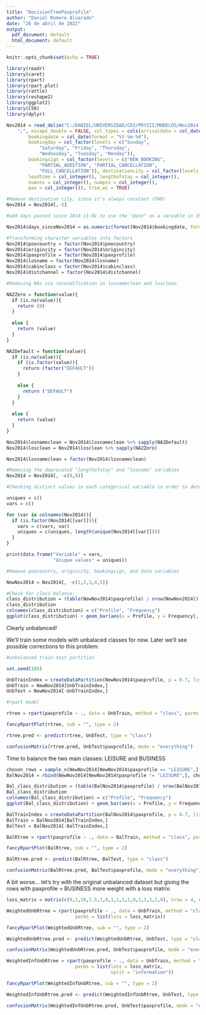 ---
title: "DecisionTreePaxprofile"
author: "Daniel Romero Alvarado"
date: "26 de abril de 2022"
output:
  pdf_document: default
  html_document: default
---

```{r setup, include=FALSE}
knitr::opts_chunk$set(echo = TRUE)
```

```{r libraries echo = FALSE}
library(readr)
library(caret)
library(rpart)
library(rpart.plot)
library(rattle)
library(reshape2)
library(ggplot2)
library(C50)
library(dplyr)
```


```{r data loading}
Nov2014 = read_delim("C:/DANIEL/UNIVERSIDAD/CD3/PRYIII/MODELOS/Nov2014.csv", 
    ";", escape_double = FALSE, col_types = cols(arrivaldate = col_date(format = "%Y-%m-%d"), 
        bookingdate = col_date(format = "%Y-%m-%d"), 
        bookingday = col_factor(levels = c("Sunday", 
            "Saturday", "Friday", "Thursday", 
            "Wednesday", "Tuesday", "Monday")), 
        bookingsign = col_factor(levels = c("NEW_BOOKING", 
            "PARTIAL_ADDITION", "PARTIAL_CANCELLATION", 
            "FULL_CANCELLATION")), destinationcity = col_factor(levels = c("PAR")), 
        leadtime = col_integer(), lengthofstay = col_integer(), 
        numnss = col_integer(), numpss = col_integer(), 
        pax = col_integer()), trim_ws = TRUE)
```

```{r remove destinycity}
#Remove destination city, since it's always constant (PAR)
Nov2014 = Nov2014[,-5]
```

```{r days_sinceNov2014}
#add days passed since 2014-11-01 to use the "date" as a variable in the model

Nov2014$days_sinceNov2014 = as.numeric(format(Nov2014$bookingdate, format = "%d"))
```

```{r categorical variables}
#Transforming character variables into factors
Nov2014$poocountry = factor(Nov2014$poocountry)
Nov2014$origincity = factor(Nov2014$origincity)
Nov2014$paxprofile = factor(Nov2014$paxprofile)
Nov2014$losname = factor(Nov2014$losname)
Nov2014$cabinclass = factor(Nov2014$cabinclass)
Nov2014$distchannel = factor(Nov2014$distchannel)
```

```{r recoding to eliminate NAs}
#Removing NAs via recondification in losnameclean and losclean

NA2Zero = function(value){
  if (is.na(value)){
    return (0)
  }
  
  else {
    return (value)
  }
}

NA2Default = function(value){
  if (is.na(value)){
    if (is.factor(value)){
      return (factor("DEFAULT"))
    }
    
    else {
      return ("DEFAULT")
    }
  }
  
  else {
    return (value)
  }
}

Nov2014$losnameclean = Nov2014$losnameclean %>% sapply(NA2Default)
Nov2014$losclean = Nov2014$losclean %>% sapply(NA2Zero)

Nov2014$losnameclean = factor(Nov2014$losnameclean)
```

```{r removing obsolote variables}
#Removing the deprecated "lengthofstay" and "losname" variables
Nov2014 = Nov2014[, -c(8,9)]
```

```{r unique values in categorical variables}
#Checking distinct values in each categorical variable in order to determine whether to use them in the model or not (for training space/time performance)

uniques = c()
vars = c()

for (var in colnames(Nov2014)){
  if (is.factor(Nov2014[[var]])){
    vars = c(vars, var)
    uniques = c(uniques, length(unique(Nov2014[[var]])))
  }
}

print(data.frame("Variable" = vars,
                 "Unique values" = uniques))
```

```{r unbalanced dataset}
#Remove poocountry, origincity, bookingsign, and date variables

NewNov2014 = Nov2014[, -c(1,2,3,4,5)]

#Check for class balance:
class_distribution = (table(NewNov2014$paxprofile) / nrow(NewNov2014)) %>% melt()
class_distribution
colnames(class_distribution) = c("Profile", "Frequency")
ggplot(class_distribution) + geom_bar(aes(x = Profile, y = Frequency), stat = "identity", fill = "green", color = "black") + scale_y_continuous(expand = c(0,0), limits = c(0, 0.9)) + theme_bw()
```

Clearly unbalanced!

We'll train some models with unbalaced classes for now. Later we'll see possible corrections to this problem:

```{r unbalanced train-test}
#unbalanced train-test partition

set.seed(108)

UnbTrainIndex = createDataPartition(NewNov2014$paxprofile, p = 0.7, list = F)
UnbTrain = NewNov2014[UnbTrainIndex,]
UnbTest = NewNov2014[-UnbTrainIndex,]
```

```{r unbalanced rpart model}
#rpart model

rtree = rpart(paxprofile ~ ., data = UnbTrain, method = "class", parms = list(prior = class_distribution$Frequency))
```

```{r unbalanced rpart model plot}
fancyRpartPlot(rtree, sub = "", type = 2)
```

```{r unbalanced rpart model predictions}
rtree.pred <- predict(rtree, UnbTest, type = "class")
```

```{r unbalanced rpart model evaluation}
confusionMatrix(rtree.pred, UnbTest$paxprofile, mode = "everything")
```

Time to balance the two main classes: LEISURE and BUSINESS

```{r balancing the dataset via undersampling}
chosen_rows = sample_n(NewNov2014[NewNov2014$paxprofile == "LEISURE",], size = 1060000)
BalNov2014 = rbind(NewNov2014[NewNov2014$paxprofile != "LEISURE",], chosen_rows)
```


```{r balanced dataset}
Bal_class_distribution = (table(BalNov2014$paxprofile) / nrow(BalNov2014)) %>% melt()
Bal_class_distribution
colnames(Bal_class_distribution) = c("Profile", "Frequency")
ggplot(Bal_class_distribution) + geom_bar(aes(x = Profile, y = Frequency), stat = "identity", fill = "green", color = "black") + scale_y_continuous(expand = c(0,0), limits = c(0, 0.6)) + theme_bw() + ggtitle("Class distribution of paxprofile after undersampling")
```

```{r balanced train-test}
BalTrainIndex = createDataPartition(BalNov2014$paxprofile, p = 0.7, list = F)
BalTrain = BalNov2014[BalTrainIndex,]
BalTest = BalNov2014[-BalTrainIndex,]
```

```{r balanced rpart model}
BalRtree = rpart(paxprofile ~ ., data = BalTrain, method = "class", parms = list(prior = Bal_class_distribution$Frequency))
```

```{r balanced rpart model plot}
fancyRpartPlot(BalRtree, sub = "", type = 2)
```

```{r balanced rpart model predictions}
BalRtree.pred <- predict(BalRtree, BalTest, type = "class")
```

```{r rbalanced rpart model evaluation}
confusionMatrix(BalRtree.pred, BalTest$paxprofile, mode = "everything")
```

A bit worse... let's try with the original unbalanced dataset but giving the rows with paxprofile = BUSINESS more weight with a loss matrix:

```{r cost matrix}
loss_matrix = matrix(c(0,1,10,1.5,1,0,1,1,1,1,0,1,1,1,1,0), nrow = 4, ncol = 4)
```

```{r weighted rpart tree model}
WeightedUnbRtree = rpart(paxprofile ~ ., data = UnbTrain, method = "class", 
                         parms = list(loss = loss_matrix))
```

```{r weighted rpart tree model plot}
fancyRpartPlot(WeightedUnbRtree, sub = "", type = 2)
```

```{r weighted rpart model prediction}
WeightedUnbRtree.pred <- predict(WeightedUnbRtree, UnbTest, type = "class")
```

```{r weighted rpart confusion matrix}
confusionMatrix(WeightedUnbRtree.pred, UnbTest$paxprofile, mode = "everything")
```

```{r weighted unbalanced tree with "information" function as impurity function}
WeightedInfUnbRtree = rpart(paxprofile ~ ., data = UnbTrain, method = "class", 
                         parms = list(loss = loss_matrix,
                                      split = "information"))
```

```{r}
fancyRpartPlot(WeightedInfUnbRtree, sub = "", type = 2)
```

```{r}
WeightedInfUnbRtree.pred <- predict(WeightedInfUnbRtree, UnbTest, type = "class")
```

```{r}
confusionMatrix(WeightedInfUnbRtree.pred, UnbTest$paxprofile, mode = "everything")
```

